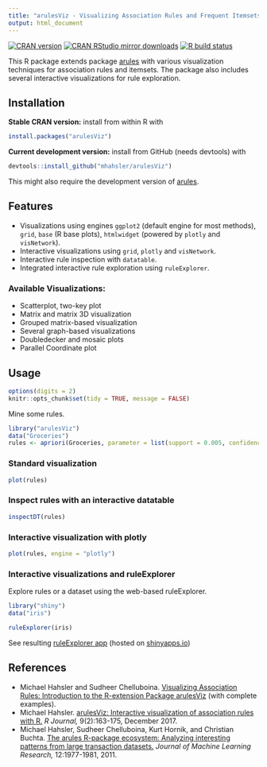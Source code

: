 ```yaml
---
title: "arulesViz - Visualizing Association Rules and Frequent Itemsets with R"
output: html_document
---
```


[![CRAN version](https://www.r-pkg.org/badges/version/arulesViz)](https://cran.r-project.org/package=arulesViz)
[![CRAN RStudio mirror downloads](https://cranlogs.r-pkg.org/badges/arulesViz)](https://cran.r-project.org/package=arulesViz)
[![R build status](https://github.com/mhahsler/arulesViz/workflows/R-CMD-check/badge.svg)](https://github.com/mhahsler/arulesViz/actions)

This R package 
extends package [arules](https://github.com/mhahsler/arules) with various visualization techniques for association rules and itemsets. The package also includes several interactive visualizations for rule exploration.

## Installation

__Stable CRAN version:__ install from within R with
```r
install.packages("arulesViz")
```
__Current development version:__ install from GitHub (needs devtools) with
```r
devtools::install_github("mhahsler/arulesViz")
```
This might also require the development version of [arules](https://github.com/mhahsler/arules).

## Features
* Visualizations using engines `ggplot2` (default engine for most methods), `grid`, `base` (R base plots), `htmlwidget` (powered by `plotly` and `visNetwork`). 
* Interactive visualizations using `grid`, `plotly` and `visNetwork`.
* Interactive rule inspection with `datatable`.
* Integrated interactive rule exploration using `ruleExplorer`. 

### Available Visualizations:

* Scatterplot, two-key plot
* Matrix and matrix 3D visualization
* Grouped matrix-based visualization
* Several graph-based visualizations
* Doubledecker and mosaic plots
* Parallel Coordinate plot

## Usage 

```r
options(digits = 2)
knitr::opts_chunk$set(tidy = TRUE, message = FALSE)
```


Mine some rules.
```r
library("arulesViz")
data("Groceries")
rules <- apriori(Groceries, parameter = list(support = 0.005, confidence = 0.5))
```

### Standard visualization
```r
plot(rules)
```

### Inspect rules with an interactive datatable
```r
inspectDT(rules)
```

### Interactive visualization with plotly
```r
plot(rules, engine = "plotly")
```

### Interactive visualizations and ruleExplorer

Explore rules or a dataset using the web-based ruleExplorer.

```r
library("shiny")
data("iris")

ruleExplorer(iris)
```

See resulting [ruleExplorer app](https://mhahsler-apps.shinyapps.io/ruleExplorer_demo/) (hosted on [shinyapps.io](https://www.shinyapps.io/)) 

## References

* Michael Hahsler and Sudheer Chelluboina. [Visualizing Association Rules: Introduction 
to the R-extension Package arulesViz](https://cran.r-project.org/package=arulesViz/vignettes/arulesViz.pdf) (with complete examples). 
* Michael Hahsler. [arulesViz: Interactive visualization of association rules with R.](https://journal.r-project.org/archive/2017/RJ-2017-047/RJ-2017-047.pdf) _R Journal,_ 9(2):163-175, December 2017.
* Michael Hahsler, Sudheer Chelluboina, Kurt Hornik, and Christian Buchta. [The arules R-package ecosystem: Analyzing interesting patterns from large transaction datasets.](https://jmlr.csail.mit.edu/papers/v12/hahsler11a.html) _Journal of Machine Learning Research,_ 12:1977-1981, 2011.